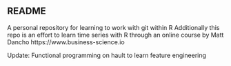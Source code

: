 ## README

A personal repository for learning to work with git within R
Additionally this repo is an effort to learn time series with R through
an online course by Matt Dancho
https://www.business-science.io


Update: Functional programming on hault to learn feature engineering 
